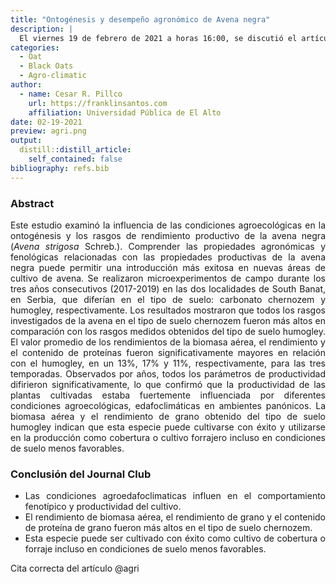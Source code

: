 ```yaml
---
title: "Ontogénesis y desempeño agronómico de Avena negra"
description: |
  El viernes 19 de febrero de 2021 a horas 16:00, se discutió el artículo original: Black Oat (*Avena strigosa* Schreb.) Ontogenesis and Agronomic Performance in Organic Cropping System and Pannonian Environments.
categories:
  - Oat
  - Black Oats
  - Agro-climatic
author:
  - name: Cesar R. Pillco
    url: https://franklinsantos.com
    affiliation: Universidad Pública de El Alto
date: 02-19-2021
preview: agri.png
output:
  distill::distill_article:
    self_contained: false
bibliography: refs.bib
---
```

<style>
body {
text-align: justify}
</style>

### Abstract

Este estudio examinó la influencia de las condiciones agroecológicas en la ontogénesis y los rasgos de rendimiento productivo de la avena negra (*Avena strigosa* Schreb.). Comprender las propiedades agronómicas y fenológicas relacionadas con las propiedades productivas de la avena negra puede permitir una introducción más exitosa en nuevas áreas de cultivo de avena. Se realizaron microexperimentos de campo durante los tres años consecutivos (2017-2019) en las dos localidades de South Banat, en Serbia, que diferían en el tipo de suelo: carbonato chernozem y humogley, respectivamente. Los resultados mostraron que todos los rasgos investigados de la avena en el tipo de suelo chernozem fueron más altos en comparación con los rasgos medidos obtenidos del tipo de suelo humogley. El valor promedio de los rendimientos de la biomasa aérea, el rendimiento y el contenido de proteínas fueron significativamente mayores en relación con el humogley, en un 13%, 17% y 11%, respectivamente, para las tres temporadas. Observados por años, todos los parámetros de productividad difirieron significativamente, lo que confirmó que la productividad de las plantas cultivadas estaba fuertemente influenciada por diferentes condiciones agroecológicas, edafoclimáticas en ambientes panónicos. La biomasa aérea y el rendimiento de grano obtenido del tipo de suelo humogley indican que esta especie puede cultivarse con éxito y utilizarse en la producción como cobertura o cultivo forrajero incluso en condiciones de suelo menos favorables.

### Conclusión del Journal Club
- Las condiciones agroedafoclimaticas influen en el comportamiento fenotípico y productividad del cultivo.
- El rendimiento de biomasa aérea, el rendimiento de grano y el contenido de proteína de grano fueron más altos en el tipo de suelo chernozem. 
- Esta especie puede ser cultivado con éxito como cultivo de cobertura o forraje incluso en condiciones de suelo menos favorables.



Cita correcta del artículo @agri









